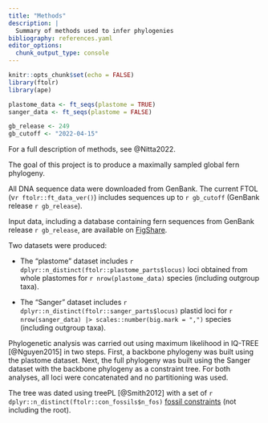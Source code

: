 ```yaml
---
title: "Methods"
description: |
  Summary of methods used to infer phylogenies
bibliography: references.yaml
editor_options: 
  chunk_output_type: console
---
```


```r
knitr::opts_chunk$set(echo = FALSE)
library(ftolr)
library(ape)

plastome_data <- ft_seqs(plastome = TRUE)
sanger_data <- ft_seqs(plastome = FALSE)

gb_release <- 249
gb_cutoff <- "2022-04-15"

```

For a full description of methods, see @Nitta2022.

The goal of this project is to produce a maximally sampled global fern phylogeny.

All DNA sequence data were downloaded from GenBank. The current FTOL (v`r ftolr::ft_data_ver()`) includes sequences up to `r gb_cutoff` (GenBank release `r gb_release`).

Input data, including a database containing fern sequences from GenBank release `r gb_release`, are available on [FigShare](https://figshare.com/articles/dataset/Fern_Tree_of_Life_FTOL_input_data/19474316).

Two datasets were produced:

- The "plastome" dataset includes `r dplyr::n_distinct(ftolr::plastome_parts$locus)` loci obtained from whole plastomes for `r nrow(plastome_data)` species (including outgroup taxa).

- The "Sanger" dataset includes `r dplyr::n_distinct(ftolr::sanger_parts$locus)` plastid loci for `r nrow(sanger_data) |> scales::number(big.mark = ",")` species (including outgroup taxa).

Phylogenetic analysis was carried out using maximum likelihood in IQ-TREE [@Nguyen2015] in two steps. First, a backbone phylogeny was built using the plastome dataset. Next, the full phylogeny was built using the Sanger dataset with the backbone phylogeny as a constraint tree. For both analyses, all loci were concatenated and no partitioning was used.

The tree was dated using treePL [@Smith2012] with a set of `r dplyr::n_distinct(ftolr::con_fossils$n_fos)` [fossil constraints](https://github.com/fernphy/ferncal) (not including the root).
